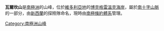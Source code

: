 {{coord|73|40|S|163|38|E|display=title}}

'''瓦爾坎山'''是[[南極洲|南極洲]]的山峰，位於[[維多利亞地|維多利亞地]]的[[博克格雷溫克海岸|博克格雷溫克海岸]]，屬於[[南十字山脈|南十字山脈]]的一部分，由[[新西蘭|新西蘭]]的探險隊命名，現時由[[南極條約體系|南極條約體系]]管理。

{{DEFAULTSORT:Vulcan Hills}}
[[Category:南極洲山峰|Category:南極洲山峰]]


{{BorchgrevinkCoast-geo-stub}}
